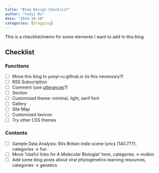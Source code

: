 ```yaml
---
title: "Blog Design Checklist"
author: "Yunyi Ru"
date: "2024-10-28"
categories: [blogging]
---
```


This is a checklist/memo for some elements I want to add to this blog.

## Checklist

### Functions

-   [ ] Move this blog to yunyi-ru.github.io (is this necessary?)
-   [ ] RSS Subscription
-   [ ] Comment (use [utterances](https://utteranc.es/)?)
-   [ ] Section
-   [ ] Customized theme: minimal, light, serif font
-   [ ] Gallery
-   [ ] Site Map
- [ ] Customized favicon
- [ ] Try other CSS themes

### Contents

-   [ ] Sample Data Analysis: 90s Britain indie scene lyrics (140.777), categories -> fun
-   [ ] Move 'Useful links for A Molecular Biologist' here, categories -> molbio
-   [ ] Add some blog posts about viral phylogenetics learning resources, categories -> genetics
